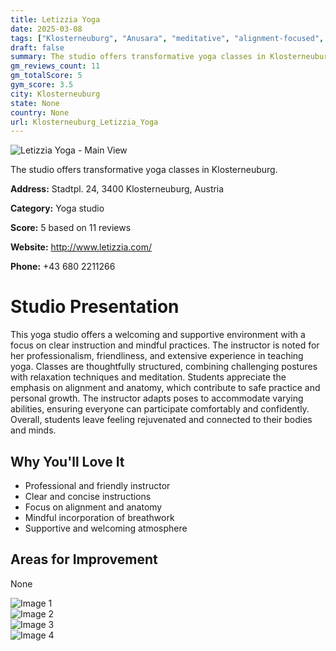 ```yaml
---
title: Letizzia Yoga
date: 2025-03-08
tags: ["Klosterneuburg", "Anusara", "meditative", "alignment-focused", "welcoming", "supportive", "Klosterneuburg"]  
draft: false
summary: The studio offers transformative yoga classes in Klosterneuburg.
gm_reviews_count: 11
gm_totalScore: 5
gym_score: 3.5
city: Klosterneuburg
state: None
country: None
url: Klosterneuburg_Letizzia_Yoga
---
```


<div className="aspect-[16/9] relative my-8">
  <img 
    src="https://lh5.googleusercontent.com/p/AF1QipNEjvjd2Gno5--Jjqb3hWvQoj4iQjvIVAzflAYn=w1920-h1080-k-no"
    alt="Letizzia Yoga - Main View"
    className="object-cover absolute inset-0 w-full h-full rounded-lg"
  />
</div>

The studio offers transformative yoga classes in Klosterneuburg.

**Address:** Stadtpl. 24, 3400 Klosterneuburg, Austria

**Category:** Yoga studio

**Score:** 5 based on 11 reviews

**Website:** http://www.letizzia.com/

**Phone:** +43 680 2211266

# Studio Presentation

This yoga studio offers a welcoming and supportive environment with a focus on clear instruction and mindful practices. The instructor is noted for her professionalism, friendliness, and extensive experience in teaching yoga. Classes are thoughtfully structured, combining challenging postures with relaxation techniques and meditation. Students appreciate the emphasis on alignment and anatomy, which contribute to safe practice and personal growth. The instructor adapts poses to accommodate varying abilities, ensuring everyone can participate comfortably and confidently. Overall, students leave feeling rejuvenated and connected to their bodies and minds.



## Why You'll Love It

- Professional and friendly instructor
- Clear and concise instructions
- Focus on alignment and anatomy
- Mindful incorporation of breathwork
- Supportive and welcoming atmosphere

## Areas for Improvement

None

<div className="grid grid-cols-1 xl:grid-cols-2 gap-4 my-8">
<div className="aspect-[4/3] relative"><img src="https://lh5.googleusercontent.com/p/AF1QipO1bjHiq22fLj6Z8UE4XB7EYouv1vQ_iKD6xGp-=w1920-h1080-k-no" alt="Image 1" className="object-cover absolute inset-0 w-full h-full rounded-lg" /></div>
<div className="aspect-[4/3] relative"><img src="https://lh5.googleusercontent.com/p/AF1QipOYQ2XGNb5fTLZQN1nKOH8TLotz1HbUKUXL-MYO=w1920-h1080-k-no" alt="Image 2" className="object-cover absolute inset-0 w-full h-full rounded-lg" /></div>
<div className="aspect-[4/3] relative"><img src="https://lh5.googleusercontent.com/p/AF1QipPjqeD4Phr1w0FMRPDQlkElXuRWrTWW707EiF0W=w1920-h1080-k-no" alt="Image 3" className="object-cover absolute inset-0 w-full h-full rounded-lg" /></div>
<div className="aspect-[4/3] relative"><img src="https://lh5.googleusercontent.com/p/AF1QipO5l_oSwhYQcphPI0Bv_POLdUn6hFZ7u4cYXinw=w1920-h1080-k-no" alt="Image 4" className="object-cover absolute inset-0 w-full h-full rounded-lg" /></div>
</div>